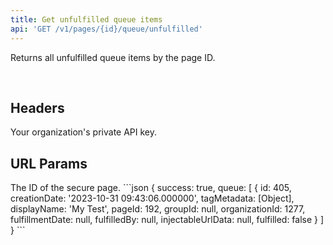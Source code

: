 ```yaml
---
title: Get unfulfilled queue items
api: 'GET /v1/pages/{id}/queue/unfulfilled'
---
```


Returns all unfulfilled queue items by the page ID.

<br/>

## Headers
<ParamField header="API-Key" placeholder="Your Private API Key" type="string" required>
  Your organization's private API key.
</ParamField>

## URL Params
<ParamField path="id" placeholder="Page ID" type="string" required>
	The ID of the secure page.
</ParamField>

<ResponseExample>
```json
{
		success: true,
		queue: [
			{
				id: 405,
				creationDate: '2023-10-31 09:43:06.000000',
				tagMetadata: [Object],
				displayName: 'My Test',
				pageId: 192,
				groupId: null,
				organizationId: 1277,
				fulfillmentDate: null,
				fulfilledBy: null,
				injectableUrlData: null,
				fulfilled: false
			}
		]
    }
```
</ResponseExample>
